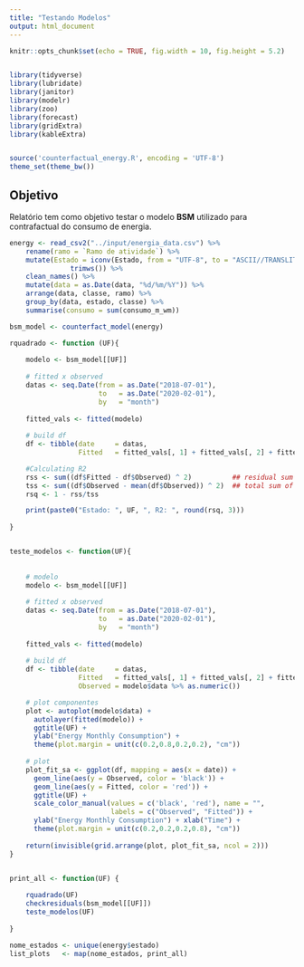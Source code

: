 ```yaml
---
title: "Testando Modelos"
output: html_document
---
```


```r
knitr::opts_chunk$set(echo = TRUE, fig.width = 10, fig.height = 5.2)


library(tidyverse)
library(lubridate)
library(janitor)
library(modelr)
library(zoo)
library(forecast)
library(gridExtra)
library(kableExtra)


source('counterfactual_energy.R', encoding = 'UTF-8')
theme_set(theme_bw())
```

## Objetivo

Relatório tem como objetivo testar o modelo **BSM** utilizado para contrafactual do consumo de energia. 


```r
energy <- read_csv2("../input/energia_data.csv") %>% 
    rename(ramo = `Ramo de atividade`) %>% 
    mutate(Estado = iconv(Estado, from = "UTF-8", to = "ASCII//TRANSLIT") %>% 
               trimws()) %>% 
    clean_names() %>% 
    mutate(data = as.Date(data, "%d/%m/%Y")) %>% 
    arrange(data, classe, ramo) %>% 
    group_by(data, estado, classe) %>% 
    summarise(consumo = sum(consumo_m_wm))

bsm_model <- counterfact_model(energy)
```


```r
rquadrado <- function (UF){
    
    modelo <- bsm_model[[UF]]
    
    # fitted x observed
    datas <- seq.Date(from = as.Date("2018-07-01"), 
                      to   = as.Date("2020-02-01"),
                      by   = "month")
    
    fitted_vals <- fitted(modelo)
    
    # build df
    df <- tibble(date     = datas,
                 Fitted   = fitted_vals[, 1] + fitted_vals[, 2] + fitted_vals[,3],                    Observed = modelo$data %>% as.numeric())

    #Calculating R2
    rss <- sum((df$Fitted - df$Observed) ^ 2)          ## residual sum of squares
    tss <- sum((df$Observed - mean(df$Observed)) ^ 2)  ## total sum of squares
    rsq <- 1 - rss/tss

    print(paste0("Estado: ", UF, ", R2: ", round(rsq, 3)))
  
}


teste_modelos <- function(UF){
    
  
    # modelo
    modelo <- bsm_model[[UF]]
    
    # fitted x observed
    datas <- seq.Date(from = as.Date("2018-07-01"), 
                      to   = as.Date("2020-02-01"),
                      by   = "month")
    
    fitted_vals <- fitted(modelo)
    
    # build df
    df <- tibble(date     = datas,
                 Fitted   = fitted_vals[, 1] + fitted_vals[, 2] + fitted_vals[, 3], 
                 Observed = modelo$data %>% as.numeric())

    # plot componentes
    plot <- autoplot(modelo$data) +
      autolayer(fitted(modelo)) +
      ggtitle(UF) +
      ylab("Energy Monthly Consumption") +
      theme(plot.margin = unit(c(0.2,0.8,0.2,0.2), "cm"))
    
    # plot
    plot_fit_sa <- ggplot(df, mapping = aes(x = date)) + 
      geom_line(aes(y = Observed, color = 'black')) +
      geom_line(aes(y = Fitted, color = 'red')) +
      ggtitle(UF) +
      scale_color_manual(values = c('black', 'red'), name = "",
                         labels = c("Observed", "Fitted")) + 
      ylab("Energy Monthly Consumption") + xlab("Time") +
      theme(plot.margin = unit(c(0.2,0.2,0.2,0.8), "cm"))
    
    return(invisible(grid.arrange(plot, plot_fit_sa, ncol = 2)))
}


print_all <- function(UF) {
  
    rquadrado(UF)
    checkresiduals(bsm_model[[UF]])
    teste_modelos(UF)
    
}

nome_estados <- unique(energy$estado)
list_plots   <- map(nome_estados, print_all)
```

